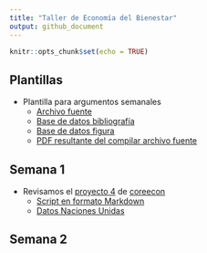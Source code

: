 ```yaml
---
title: "Taller de Economía del Bienestar"
output: github_document
---
```


```r
knitr::opts_chunk$set(echo = TRUE)
```

## Plantillas

- Plantilla para argumentos semanales
  - [Archivo fuente](Plantillas/Argumento.Rmd)
  - [Base de datos bibliografía](Plantillas/referencias.bib)
  - [Base de datos figura](Plantillas/data.RData)
  - [PDF resultante del compilar archivo fuente](/Plantillas/Argumento.pdf)

## Semana 1 

- Revisamos el [proyecto 4](https://www.core-econ.org/doing-economics/book/text/04-03.html) de [coreecon](http://core-econ.org)
  - [Script en formato Markdown](Semana1/Doing-Economics-Project-4-R-Markdown.Rmd)
  - [Datos Naciones Unidas](Semana1/Download-GDPconstant-USD-countries.xlsx)
  
## Semana 2
  
